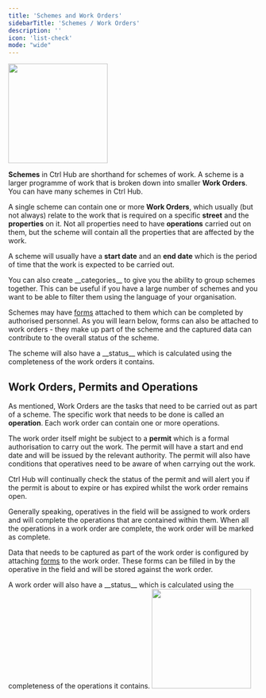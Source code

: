 ```yaml
---
title: 'Schemes and Work Orders'
sidebarTitle: 'Schemes / Work Orders'
description: ''
icon: 'list-check'
mode: "wide"
---
```


<img height="200" noZoom src="/images/governance/schemes/hero.svg" />

__Schemes__ in Ctrl Hub are shorthand for schemes of work. A scheme is a larger programme of work that is broken down into smaller __Work Orders__. You can have many schemes in Ctrl Hub.

A single scheme can contain one or more __Work Orders__, which usually (but not always) relate to the work that is required on a specific __street__ and the __properties__ on it. Not all properties need to have __operations__ carried out on them, but the scheme will contain all the properties that are affected by the work.

A scheme will usually have a __start date__ and an __end date__ which is the period of time that the work is expected to be carried out.

<Tip>
You can also create __categories__ to give you the ability to group schemes together. This can be useful if you have a large number of schemes and you want to be able to filter them using the language of your organisation.
</Tip>

Schemes may have [forms](/concepts/data-capture/forms) attached to them which can be completed by authorised personnel. As you will learn below, forms can also be attached to work orders - they make up part of the scheme and the captured data can contribute to the overall status of the scheme.

<Info>
The scheme will also have a __status__ which is calculated using the completeness of the work orders it contains.
</Info>

## Work Orders, Permits and Operations

As mentioned, Work Orders are the tasks that need to be carried out as part of a scheme. The specific work that needs to be done is called an __operation__. Each work order can contain one or more operations.

The work order itself might be subject to a __permit__ which is a formal authorisation to carry out the work. The permit will have a start and end date and will be issued by the relevant authority. The permit will also have conditions that operatives need to be aware of when carrying out the work.

<Tip>
Ctrl Hub will continually check the status of the permit and will alert you if the permit is about to expire or has expired whilst the work order remains open.
</Tip>

Generally speaking, operatives in the field will be assigned to work orders and will complete the operations that are contained within them. When all the operations in a work order are complete, the work order will be marked as complete.

Data that needs to be captured as part of the work order is configured by attaching [forms](/concepts/data-capture/forms) to the work order. These forms can be filled in by the operative in the field and will be stored against the work order.

<Info>
A work order will also have a __status__ which is calculated using the completeness of the operations it contains.
</Info>

<img height="200" noZoom src="/images/governance/schemes/operations.svg" />
